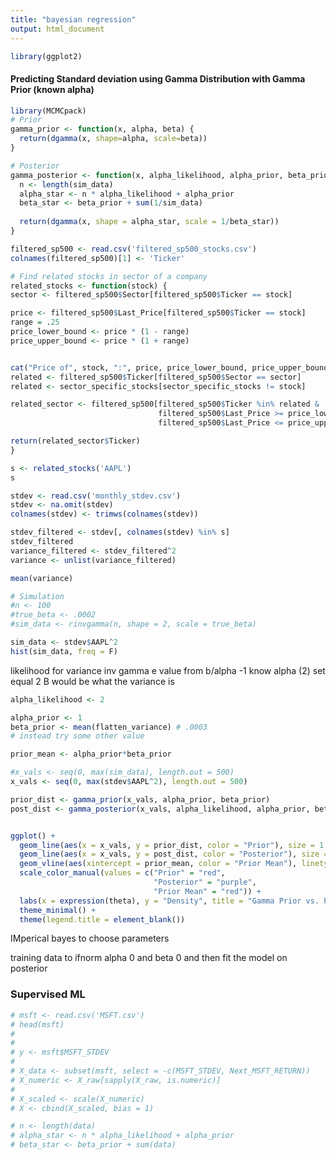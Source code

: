 ```yaml
---
title: "bayesian regression"
output: html_document
---
```




```r
library(ggplot2)
```

#### Predicting Standard deviation using Gamma Distribution with Gamma Prior (known alpha)



```r
library(MCMCpack)
# Prior 
gamma_prior <- function(x, alpha, beta) {
  return(dgamma(x, shape=alpha, scale=beta))
}

# Posterior 
gamma_posterior <- function(x, alpha_likelihood, alpha_prior, beta_prior, sim_data) {
  n <- length(sim_data)
  alpha_star <- n * alpha_likelihood + alpha_prior
  beta_star <- beta_prior + sum(1/sim_data)
  
  return(dgamma(x, shape = alpha_star, scale = 1/beta_star))
}
```


```r
filtered_sp500 <- read.csv('filtered_sp500_stocks.csv')
colnames(filtered_sp500)[1] <- 'Ticker'


```

```r
# Find related stocks in sector of a company
related_stocks <- function(stock) {
sector <- filtered_sp500$Sector[filtered_sp500$Ticker == stock]

price <- filtered_sp500$Last_Price[filtered_sp500$Ticker == stock]
range = .25
price_lower_bound <- price * (1 - range)
price_upper_bound <- price * (1 + range)


cat("Price of", stock, ":", price, price_lower_bound, price_upper_bound, "\n")
related <- filtered_sp500$Ticker[filtered_sp500$Sector == sector]
related <- sector_specific_stocks[sector_specific_stocks != stock]

related_sector <- filtered_sp500[filtered_sp500$Ticker %in% related &
                                 filtered_sp500$Last_Price >= price_lower_bound &
                                 filtered_sp500$Last_Price <= price_upper_bound, ]

return(related_sector$Ticker)
}

s <- related_stocks('AAPL')
s

```


```r
stdev <- read.csv('monthly_stdev.csv')
stdev <- na.omit(stdev)
colnames(stdev) <- trimws(colnames(stdev))

```


```r
stdev_filtered <- stdev[, colnames(stdev) %in% s]
stdev_filtered
variance_filtered <- stdev_filtered^2
variance <- unlist(variance_filtered)

mean(variance)

```



```r

# Simulation
#n <- 100
#true_beta <- .0002
#sim_data <- rinvgamma(n, shape = 2, scale = true_beta)

sim_data <- stdev$AAPL^2
hist(sim_data, freq = F)
```

likelihood for variance inv gamma 
e value from b/alpha -1 know alpha (2) set equal 2 
B would be what the variance is 





```r
alpha_likelihood <- 2

alpha_prior <- 1
beta_prior <- mean(flatten_variance) # .0003
# instead try some other value 

prior_mean <- alpha_prior*beta_prior

#x_vals <- seq(0, max(sim_data), length.out = 500)
x_vals <- seq(0, max(stdev$AAPL^2), length.out = 500)

prior_dist <- gamma_prior(x_vals, alpha_prior, beta_prior)
post_dist <- gamma_posterior(x_vals, alpha_likelihood, alpha_prior, beta_prior, sim_data)


ggplot() +
  geom_line(aes(x = x_vals, y = prior_dist, color = "Prior"), size = 1.2) +
  geom_line(aes(x = x_vals, y = post_dist, color = "Posterior"), size = 1.2) +
  geom_vline(aes(xintercept = prior_mean, color = "Prior Mean"), linetype = "dashed", size = 1) + 
  scale_color_manual(values = c("Prior" = "red", 
                                "Posterior" = "purple", 
                                "Prior Mean" = "red")) +
  labs(x = expression(theta), y = "Density", title = "Gamma Prior vs. Posterior Distribution") +
  theme_minimal() +
  theme(legend.title = element_blank())

```

IMperical bayes 
to choose parameters 

training data to ifnorm alpha 0 and beta 0 
and then fit the model on posterior 





### Supervised ML

```r
# msft <- read.csv('MSFT.csv')
# head(msft)
# 
# 
# y <- msft$MSFT_STDEV
# 
# X_data <- subset(msft, select = -c(MSFT_STDEV, Next_MSFT_RETURN))
# X_numeric <- X_raw[sapply(X_raw, is.numeric)]
# 
# X_scaled <- scale(X_numeric)
# X <- cbind(X_scaled, bias = 1)
```


```r
# n <- length(data)
# alpha_star <- n * alpha_likelihood + alpha_prior
# beta_star <- beta_prior + sum(data)


```


